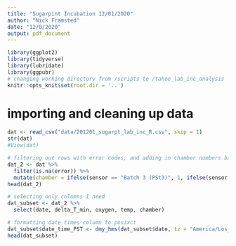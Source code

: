 ```yaml
---
title: "Sugarpint Incubation 12/01/2020"
author: "Nick Framsted"
date: "12/8/2020"
output: pdf_document
---
```


```r
library(ggplot2)
library(tidyverse)
library(lubridate)
library(ggpubr)
# changing working directory from /scripts to /tahoe_lab_inc_analysis
knitr::opts_knit$set(root.dir = '..')
```

# importing and cleaning up data
```r
dat <- read_csv("data/201201_sugarpt_lab_inc_R.csv", skip = 1)
str(dat)
#View(dat)

# filtering out rows with error codes, and adding in chamber numbers based on sensor column
dat_2 <- dat %>%
  filter(is.na(error)) %>%
  mutate(chamber = ifelse(sensor == "Batch 3 (PSt3)", 1, ifelse(sensor == "Batch 3_1 (PSt3)", 2, ifelse(sensor == "Batch 3_2 (PSt3)", 3, 4))))
head(dat_2)

# selecting only columns I need
dat_subset <- dat_2 %>%
  select(date, delta_T_min, oxygen, temp, chamber)

# formatting date times column to posixct
dat_subset$date_time_PST <- dmy_hms(dat_subset$date, tz = "America/Los_Angeles")
head(dat_subset)

```


